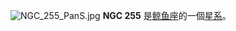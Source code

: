 {{NGCInfoBox|NGCID=NGC 255|發現者=弗里德里希·威廉·赫歇爾|發現日期=1785年11月27日|其他編號=MCG -2-3-17,IRAS00452-1144|曆元=J2000.0|赤經=47分47.3秒|赤緯=-11°28'6"|星座=鲸鱼座|星體=星系|星等=11.9|表面亮度=|藍等=12.7}}
[[File:NGC_255_PanS.jpg|thumb]]
'''NGC 255''' 是[[鲸鱼座|鲸鱼座]]的一個[[星系|星系]]。

{{NGCReference|255}}
{{Catalogs|NGC=255}}

{{Galaxy-stub}}